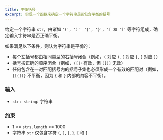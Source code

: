 ```yaml
---
title: 平衡括号
excerpt: 实现一个函数来确定一个字符串是否包含平衡的括号
---
```



给定一个字符串 `str`，由诸如 `'(', ')', '{', '}', '[ 和 ']'` 等字符组成，确定输入字符串是否正确平衡。

如果满足以下条件，则认为字符串是平衡的：

- 每个左括号都由相同类型的右括号闭合（例如，`(` 对应 `)`, `{` 对应 `}`, `[` 对应 `]`）
- 括号按正确的顺序闭合（例如，`([])` 有效，但 `([)]` 无效）
- 任何包含在一对匹配括号内的括号子集也必须形成一个有效的匹配对（例如，`{[(])}` 不平衡，因为 `{` 和 `}` 内部的内容不平衡）。

### 输入

- `str: string`: 字符串

<MDXTestExamples testCases={runTestCases} />

### 约束

- 1 &lt;= `strs.length` &lt;= 1000
- 字符串 `str` 仅包含字符 `(`, `)`, `{`, `}`, `[` 和 `]`
